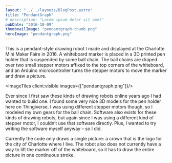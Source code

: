 ```yaml
---
layout: "../../layouts/BlogPost.astro"
title: "PendantGraph"
# description: "Lorem ipsum dolor sit amet"
pubDate: "2016-10-09"
thumbnailImage: "pendantgraph-thumb.png"
heroImage: "pendantgraph.png"
---
```


This is a pendant-style drawing robot I made and displayed at the Charlotte Mini Maker Faire in 2016. A whiteboard marker is placed in a 3D printed pen holder that is suspended by some ball chain. The ball chains are draped over two small stepper motors affixed to the top corners of the whiteboard, and an Arduino microcontroller turns the stepper motors to move the marker and draw a picture.

<ImageTiles client:visible images={["pendantgraph.png"]}/>

Ever since I first saw these kinds of drawing robots online years ago I had wanted to build one. I found some very nice 3D models for the pen holder here on Thingiverse. I was using different stepper motors though, so I modeled my own gears for the ball chain. Software also exists for these kinds of drawing robots, but again since I was using a different kind of stepper motor, I couldn’t use that software directly. Plus, I wanted to try writing the software myself anyway – so I did.

Currently the code only draws a single picture: a crown that is the logo for the city of Charlotte where I live. The robot also does not currently have a way to lift the marker off of the whiteboard, so it has to draw the entire picture in one continuous stroke.